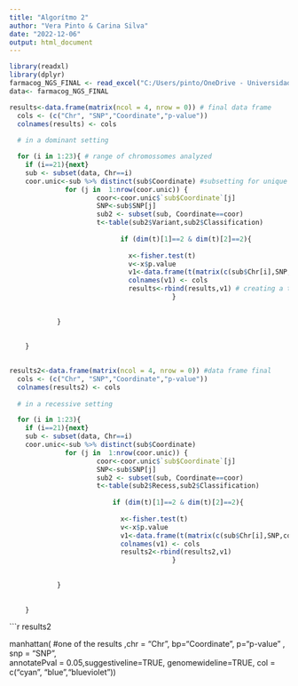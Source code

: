 ---
title: "Algorítmo 2"
author: "Vera Pinto & Carina Silva"
date: "2022-12-06"
output: html_document
---

```{r setup, include=FALSE}
library(readxl)
library(dplyr)
farmacog_NGS_FINAL <- read_excel("C:/Users/pinto/OneDrive - Universidade de Lisboa/Artigo/farmacog1.xlsx")
data<- farmacog_NGS_FINAL
```

```{r,include=FALSE}
results<-data.frame(matrix(ncol = 4, nrow = 0)) # final data frame 
  cols <- (c("Chr", "SNP","Coordinate","p-value"))
  colnames(results) <- cols
  
  # in a dominant setting

  for (i in 1:23){ # range of chromossomes analyzed
    if (i==21){next}
    sub <- subset(data, Chr==i)
    coor.unic<-sub %>% distinct(sub$Coordinate) #subsetting for unique coordinates
              for (j in  1:nrow(coor.unic)) {
                      coor<-coor.unic$`sub$Coordinate`[j]
                      SNP<-sub$SNP[j]
                      sub2 <- subset(sub, Coordinate==coor)
                      t<-table(sub2$Variant,sub2$Classification)
      
                            if (dim(t)[1]==2 & dim(t)[2]==2){
         
                              x<-fisher.test(t)
                              v<-x$p.value
                              v1<-data.frame(t(matrix(c(sub$Chr[i],SNP,coor,v))))
                              colnames(v1) <- cols
                              results<-rbind(results,v1) # creating a table for the coordinates and their p-values
                                         }
      
        
            }
     
    
    }
  
```


```{r}
results2<-data.frame(matrix(ncol = 4, nrow = 0)) #data frame final
  cols <- (c("Chr", "SNP","Coordinate","p-value"))
  colnames(results2) <- cols
  
  # in a recessive setting

  for (i in 1:23){
    if (i==21){next}
    sub <- subset(data, Chr==i)
    coor.unic<-sub %>% distinct(sub$Coordinate)
              for (j in  1:nrow(coor.unic)) {
                      coor<-coor.unic$`sub$Coordinate`[j]
                      SNP<-sub$SNP[j]
                      sub2 <- subset(sub, Coordinate==coor)
                      t<-table(sub2$Recess,sub2$Classification)
      
                          if (dim(t)[1]==2 & dim(t)[2]==2){
         
                            x<-fisher.test(t)
                            v<-x$p.value
                            v1<-data.frame(t(matrix(c(sub$Chr[i],SNP,coor,v))))
                            colnames(v1) <- cols
                            results2<-rbind(results2,v1)
                                         }
      
        
            }
     
    
    }
```

```{r}
results2


manhattan( #one of the results ,chr = "Chr", bp="Coordinate", p="p-value" , snp = "SNP",  
 annotatePval = 0.05,suggestiveline=TRUE, genomewideline=TRUE,   col = c("cyan", "blue","blueviolet"))


